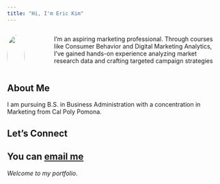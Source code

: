 ```yaml
---
title: "Hi, I'm Eric Kim"
---
```


::: {.columns}
::: {.column width="30%"}
![](images/picture.jpeg){width="100%" style="border-radius:50%"}
:::
::: {.column width="70%" style="padding-left: 3rem;"}
I’m an aspiring marketing professional. Through courses like Consumer Behavior and Digital Marketing Analytics, I’ve gained hands-on experience analyzing market research data and crafting targeted campaign strategies
:::
:::

## About Me

I am pursuing B.S. in Business Administration with a concentration in Marketing from Cal Poly Pomona.



## Let's Connect

You can [email me](mailto:Erickim@cpp.edu)
---

*Welcome to my portfolio.*